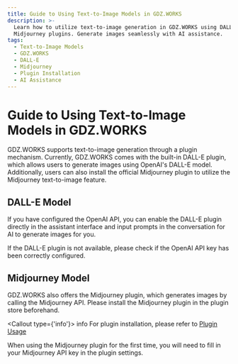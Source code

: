 ```yaml
---
title: Guide to Using Text-to-Image Models in GDZ.WORKS
description: >-
  Learn how to utilize text-to-image generation in GDZ.WORKS using DALL-E and
  Midjourney plugins. Generate images seamlessly with AI assistance.
tags:
  - Text-to-Image Models
  - GDZ.WORKS
  - DALL-E
  - Midjourney
  - Plugin Installation
  - AI Assistance
---
```


# Guide to Using Text-to-Image Models in GDZ.WORKS

GDZ.WORKS supports text-to-image generation through a plugin mechanism. Currently, GDZ.WORKS comes with the built-in DALL-E plugin, which allows users to generate images using OpenAI's DALL-E model. Additionally, users can also install the official Midjourney plugin to utilize the Midjourney text-to-image feature.

## DALL-E Model

If you have configured the OpenAI API, you can enable the DALL-E plugin directly in the assistant interface and input prompts in the conversation for AI to generate images for you.

If the DALL-E plugin is not available, please check if the OpenAI API key has been correctly configured.

## Midjourney Model

GDZ.WORKS also offers the Midjourney plugin, which generates images by calling the Midjourney API. Please install the Midjourney plugin in the plugin store beforehand.

<Callout type={'info'}>
  info For plugin installation, please refer to [Plugin Usage](/docs/usage/plugins/basic-usage)
</Callout>

When using the Midjourney plugin for the first time, you will need to fill in your Midjourney API key in the plugin settings.
